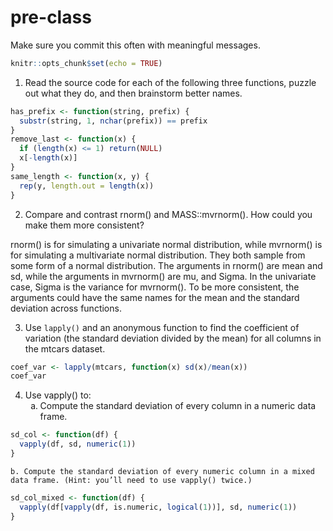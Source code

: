 # pre-class


Make sure you commit this often with meaningful messages. 

```r
knitr::opts_chunk$set(echo = TRUE)
```


1. Read the source code for each of the following three functions, puzzle out what they do, and then brainstorm better names.

```r
has_prefix <- function(string, prefix) {
  substr(string, 1, nchar(prefix)) == prefix
}
remove_last <- function(x) {
  if (length(x) <= 1) return(NULL)
  x[-length(x)]
}
same_length <- function(x, y) {
  rep(y, length.out = length(x))
}
```

2. Compare and contrast rnorm() and MASS::mvrnorm(). How could you make them more consistent?

rnorm() is for simulating a univariate normal distribution, while mvrnorm() is for simulating a multivariate normal distribution. They both sample from some form of a normal distribution. The arguments in rnorm() are mean and sd, while the arguments in mvrnorm() are mu, and Sigma. In the univariate case, Sigma is the variance for mvrnorm(). To be more consistent, the arguments could have the same names for the mean and the standard deviation across functions. 


3. Use `lapply()` and an anonymous function to find the coefficient of variation (the standard deviation divided by the mean) for all columns in the mtcars dataset. 

```r
coef_var <- lapply(mtcars, function(x) sd(x)/mean(x))
coef_var
```


4. Use vapply() to:
    a. Compute the standard deviation of every column in a numeric data frame.
    
```r
sd_col <- function(df) {
  vapply(df, sd, numeric(1))
}
```
    
    b. Compute the standard deviation of every numeric column in a mixed data frame. (Hint: you’ll need to use vapply() twice.)
    
```r
sd_col_mixed <- function(df) {
  vapply(df[vapply(df, is.numeric, logical(1))], sd, numeric(1))
}
```
    
